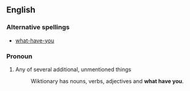==English==
===Alternative spellings===
*[[what-have-you]]
===Pronoun===
{{infl|en|pronoun}}

# Any of several additional, unmentioned things
#:Wiktionary has nouns, verbs, adjectives and '''what have you'''.